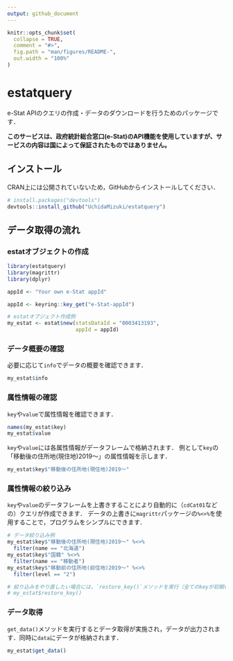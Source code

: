 ```yaml
---
output: github_document
---
```


<!-- README.md is generated from README.Rmd. Please edit that file -->

```r
knitr::opts_chunk$set(
  collapse = TRUE,
  comment = "#>",
  fig.path = "man/figures/README-",
  out.width = "100%"
)
```

# estatquery

<!-- badges: start -->
<!-- badges: end -->

e-Stat APIのクエリの作成・データのダウンロードを行うためのパッケージです．

**このサービスは、政府統計総合窓口(e-Stat)のAPI機能を使用していますが、サービスの内容は国によって保証されたものではありません。**

## インストール

CRAN上には公開されていないため，GitHubからインストールしてください．

```r
# install.packages("devtools")
devtools::install_github("UchidaMizuki/estatquery")
```

## データ取得の流れ
### estatオブジェクトの作成

```r
library(estatquery)
library(magrittr)
library(dplyr)
```


```r
appId <- "Your own e-Stat appId"
```

```r
appId <- keyring::key_get("e-Stat-appId")
```


```r
# estatオブジェクト作成例
my_estat <- estat$new(statsDataId = "0003413193", 
                      appId = appId)
```

### データ概要の確認
必要に応じて`info`でデータの概要を確認できます．

```r
my_estat$info
```

### 属性情報の確認
`key`や`value`で属性情報を確認できます．

```r
names(my_estat$key)
my_estat$value
```

`key`や`value`には各属性情報がデータフレームで格納されます．
例として`key`の「移動後の住所地(現住地)2019～」の属性情報を示します．

```r
my_estat$key$"移動後の住所地(現住地)2019～"
```

### 属性情報の絞り込み

`key`や`value`のデータフレームを上書きすることにより自動的に（`cdCat01`などの）クエリが作成できます．
データの上書きに`magrittr`パッケージの`%<>%`を使用することで，プログラムをシンプルにできます．

```r
# データ絞り込み例
my_estat$key$"移動後の住所地(現住地)2019～" %<>%
  filter(name == "北海道")
my_estat$key$"国籍" %<>%
  filter(name == "移動者")
my_estat$key$"移動前の住所地(前住地)2019～" %<>%
  filter(level == "2")

# 絞り込みをやり直したい場合には，`restore_key()`メソッドを実行（全てのkeyが初期化される）．
# my_estat$restore_key()
```

### データ取得

`get_data()`メソッドを実行するとデータ取得が実施され，データが出力されます．同時に`data`にデータが格納されます．

```r
my_estat$get_data()
```

